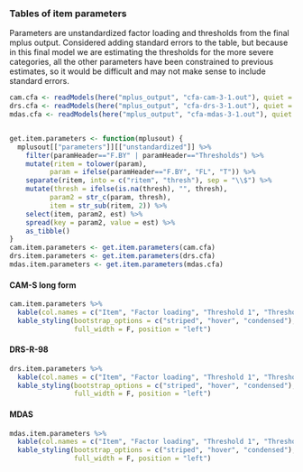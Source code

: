 
### Tables of item parameters 

Parameters are unstandardized factor loading and thresholds from the final mplus output.  Considered adding standard errors to the table, but because in this final model we are estimating the thresholds for the more severe categories, all the other parameters have been constrained to previous estimates, so it would be difficult and may not make sense to include standard errors.

```r

cam.cfa <- readModels(here("mplus_output", "cfa-cam-3-1.out"), quiet = TRUE)
drs.cfa <- readModels(here("mplus_output", "cfa-drs-3-1.out"), quiet = TRUE)
mdas.cfa <- readModels(here("mplus_output", "cfa-mdas-3-1.out"), quiet = TRUE)


get.item.parameters <- function(mplusout) {
  mplusout[["parameters"]][["unstandardized"]] %>%
    filter(paramHeader=="F.BY" | paramHeader=="Thresholds") %>%
    mutate(ritem = tolower(param),
          param = ifelse(paramHeader=="F.BY", "FL", "T")) %>%
    separate(ritem, into = c("ritem", "thresh"), sep = "\\$") %>%
    mutate(thresh = ifelse(is.na(thresh), "", thresh),
          param2 = str_c(param, thresh),
          item = str_sub(ritem, 2)) %>%
    select(item, param2, est) %>%
    spread(key = param2, value = est) %>%
    as_tibble()
}
cam.item.parameters <- get.item.parameters(cam.cfa)
drs.item.parameters <- get.item.parameters(drs.cfa)
mdas.item.parameters <- get.item.parameters(mdas.cfa)

```

#### CAM-S long form
```r
cam.item.parameters %>%
  kable(col.names = c("Item", "Factor loading", "Threshold 1", "Threshold 2")) %>%
  kable_styling(bootstrap_options = c("striped", "hover", "condensed"), 
                full_width = F, position = "left")
```

#### DRS-R-98
```r
drs.item.parameters %>%
  kable(col.names = c("Item", "Factor loading", "Threshold 1", "Threshold 2", "Threshold 3")) %>%
  kable_styling(bootstrap_options = c("striped", "hover", "condensed"), 
                full_width = F, position = "left")
```

#### MDAS
```r
mdas.item.parameters %>%
  kable(col.names = c("Item", "Factor loading", "Threshold 1", "Threshold 2", "Threshold 3")) %>%
  kable_styling(bootstrap_options = c("striped", "hover", "condensed"), 
                full_width = F, position = "left")

```

